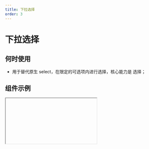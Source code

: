 ```yaml
---
title: 下拉选择
order: 3
---
```


# 下拉选择

## 何时使用

- 用于替代原生 select，在限定的可选项内进行选择，核心能力是 选择；

## 组件示例


<Iframe url="https://www.aliwork.com/developer/select-field-v2?isRenderNav=false" />

## 组件属性


<AttrTable
  dataSource={[
    {
      attr: '标题',
      code: 'label',
      type: 'String',
      demo: '"下拉单选"',
      dafault: '',
      desc: '',
    },
    {
      attr: '值',
      code: 'fieldData',
      type: 'Object',
      demo: '单选：{value: "1"}；多选：{value: ["1"]}',
      dafault: '',
      desc: '',
    },
    {
      attr: '标题位置',
      code: 'labelAlign',
      type: 'String',
      demo: '"top"',
      dafault: '',
      desc: '可选值："left"(左), "top"(上), "inset"(隐藏)',
    },
    {
      attr: '标题宽度',
      code: 'labelColSpan',
      type: 'Number',
      demo: '4',
      dafault: '',
      desc: '',
    },
    {
      attr: '标题偏移',
      code: 'labelColOffset',
      type: 'Number',
      demo: '0',
      dafault: '',
      desc: '',
    },
    {
      attr: '内容宽度',
      code: 'wrapperColSpan',
      type: 'Number',
      demo: '0',
      dafault: '',
      desc: '',
    },
    {
      attr: '内容偏移',
      code: 'wrapperColOffset',
      type: 'Number',
      demo: '0',
      dafault: '',
      desc: '',
    },
    {
      attr: '标题对齐',
      code: 'labelTextAlign',
      type: 'String',
      demo: '"right"',
      dafault: '',
      desc: '可选值："left"(左), "right"(右)',
    },
    {
      attr: '提示文字',
      code: 'placeholder',
      type: 'String',
      demo: '"请选择"',
      dafault: '',
      desc: '',
    },
    {
      attr: '描述信息',
      code: 'tips',
      type: 'String',
      demo: '"这是一段描述信息"',
      dafault: '',
      desc: '',
    },
    {
      attr: '尺寸',
      code: 'size',
      type: 'String',
      demo: '"small"',
      dafault: '',
      desc: '可选值："small"(小号尺寸), "medium"(正常尺寸), "large"(大号尺寸)',
    },
    {
      attr: '状态',
      code: 'behavior',
      type: 'String',
      demo: '"NORMAL"',
      dafault: '',
      desc: '可选值："NORMAL"(普通), "DISABLED"(禁用), "READONLY"(只读), "HIDDEN"(隐藏)',
    },
    {
      attr: '校验',
      code: 'validation',
      type: 'Array',
      demo: '[{type:"required"}] ',
      dafault: '',
      desc: '可选值：{type:"required"}, {type: "customValidate", message: "请选择今日之前的日期", param: "function validateRule(value) { return value <= new Date().getTime(); }"} ',
    },
    {
      attr: '模式',
      code: 'mode',
      type: 'String',
      demo: '"single"',
      dafault: '',
      desc: '可选值：单选"single"、多选"multiple"、标签"tag"',
    },
    {
      attr: '下拉箭头',
      code: 'hasArrow',
      type: 'Boolean',
      demo: 'true',
      dafault: '',
      desc: '可选值：true、false',
    },
    {
      attr: '边框',
      code: 'hasBorder',
      type: 'Boolean',
      demo: 'true',
      dafault: '',
      desc: '可选值：true、false',
    },
    {
      attr: '清除按钮',
      code: 'hasClear',
      type: 'Boolean',
      demo: 'true',
      dafault: '',
      desc: '单选模式时才有，可选值：true、false',
    },
    {
      attr: '全选功能',
      code: 'hasSelectAll',
      type: 'Boolean',
      demo: 'true ',
      dafault: '',
      desc: '多选模式时才有效，可选值：true、false',
    },
    {
      attr: '下拉菜单是否与选择器对齐',
      code: 'autoWidth',
      type: 'Boolean',
      demo: 'true',
      dafault: '',
      desc: '可选值：true、false',
    },
    {
      attr: '展开后是否能搜索',
      code: 'showSearch',
      type: 'Boolean',
      demo: ' true ',
      dafault: '',
      desc: 'tag 模式下固定为 true',
    },
    {
      attr: '选项',
      code: 'dataSource',
      type: 'Array',
      demo: "  [{ text: { zh_CN: '选项一', en_US: 'Option 1', type: 'i18n', }, value: '1', }] ",
      dafault: '',
      desc: '设置选项',
    },
    {
      attr: '弹层内容为空的文案',
      code: 'noFoundContent',
      type: 'Boolean',
      demo: ' true ',
      dafault: '',
      desc: '可选值：true、false',
    },
    {
      attr: '本地过滤',
      code: 'filterLocal',
      type: 'Boolean',
      demo: ' true ',
      dafault: '',
      desc: '在数据源为远程的时候需要关闭此项，可选值：true、false',
    },
    {
      attr: '开启本地自定义过滤方法',
      code: 'filter',
      type: 'Function',
      demo: ' function filter(value, data){ return true;} ',
      dafault: '',
      desc: '开启本地过滤时才有',
    },
    {
      attr: '本地过滤方法',
      code: 'filterLocal',
      type: 'Function',
      demo: ' function filter(value, data){ return true;} ',
      dafault: '',
      desc: '返回一个 Boolean 值确定是否保留',
    },
    {
      attr: '值发生改变事件',
      code: 'onChange',
      type: 'Function',
      demo: 'function(value, actionType, item){ console.log(value); } ',
      dafault: '',
      desc: '选项的显示值可通过 `item.label` 来获取',
    },
    {
      attr: '弹层显示或隐藏时触发的回调',
      code: 'onVisibleChange',
      type: 'Function',
      demo: ' function onVisibleChange(visible) { console.log("onVisibleChange", visible); }',
      dafault: '',
      desc: '返回一个 Boolean 值确定是否保留',
    },
    {
      attr: 'tag 删除回调',
      code: 'onRemove',
      type: 'Function',
      demo: ' function onRemove(item) { console.log("onRemove", item.value); } ',
      dafault: '',
      desc: '',
    },
    {
      attr: '当搜索框值变化时回调',
      code: 'onSearch',
      type: 'Function',
      demo: ' function onSearch(value) { console.log("onSearch", value); }  ',
      dafault: '',
      desc: '',
    },
  ]}
/>

